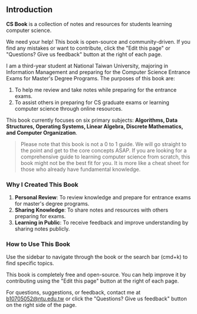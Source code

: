 ## Introduction

**CS Book** is a collection of notes and resources for students learning computer science.

 
<Callout emoji="🫵">
  We need your help! This book is open-source and community-driven. If you find any mistakes or want to contribute, click the "Edit this page" or "Questions? Give us feedback" button at the right of each page.
</Callout>

I am a third-year student at National Taiwan University, majoring in Information Management and preparing for the Computer Science Entrance Exams for Master's Degree Programs. The purposes of this book are:

1. To help me review and take notes while preparing for the entrance exams.
2. To assist others in preparing for CS graduate exams or learning computer science through online resources.

This book currently focuses on six primary subjects: **Algorithms, Data Structures, Operating Systems, Linear Algebra, Discrete Mathematics, and Computer Organization**. 

>Please note that this book is not a 0 to 1 guide. We will go straight to the point and get to the core concepts ASAP. If you are looking for a comprehensive guide to learning computer science from scratch, this book might not be the best fit for you. It is more like a cheat sheet for those who already have fundamental knowledge.

### Why I Created This Book

1. **Personal Review**: To review knowledge and prepare for entrance exams for master's degree programs.
2. **Sharing Knowledge**: To share notes and resources with others preparing for exams.
3. **Learning in Public**: To receive feedback and improve understanding by sharing notes publicly.

### How to Use This Book

Use the sidebar to navigate through the book or the search bar (cmd+k) to find specific topics.

This book is completely free and open-source. You can help improve it by contributing using the "Edit this page" button at the right of each page.

For questions, suggestions, or feedback, contact me at [b10705052@ntu.edu.tw](mailto:b10705052@ntu.edu.tw) or click the "Questions? Give us feedback" button on the right side of the page.